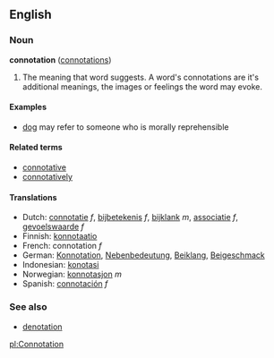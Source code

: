 ==English==
===Noun===
'''connotation''' ([[connotations]])

# The meaning that word suggests. A word's connotations are it's additional meanings, the images or feelings the word may evoke.

====Examples====
* [[dog]] may refer to someone who is morally reprehensible

====Related terms====
*[[connotative]]
*[[connotatively]]

====Translations====
*Dutch: [[connotatie]] ''f'', [[bijbetekenis]] ''f'', [[bijklank]] ''m'', [[associatie]] ''f'', [[gevoelswaarde]] ''f''
*Finnish: [[konnotaatio]]
*French: connotation ''f''
*German: [[Konnotation]], [[Nebenbedeutung]], [[Beiklang]], [[Beigeschmack]]
*Indonesian: [[konotasi]]
*Norwegian: [[konnotasjon]] ''m''
*Spanish: [[connotación]] ''f''

===See also===
*[[denotation]]

[[pl:Connotation]]